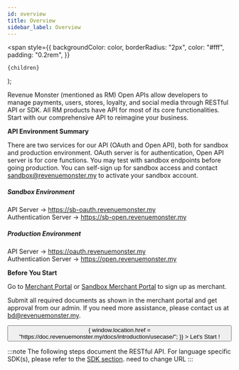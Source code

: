 ```yaml
---
id: overview
title: Overview
sidebar_label: Overview
---
```


  <span
    style={{
      backgroundColor: color,
      borderRadius: "2px",
      color: "#fff",
      padding: "0.2rem",
    }}
  >
    {children}
  </span>
);

Revenue Monster (mentioned as RM) Open APIs allow developers to manage payments, users, stores, loyalty, and social media through RESTful API or SDK. All RM products have API for most of its core functionalities. Start with our comprehensive API to reimagine your business.

**API Environment Summary** <br />

There are two services for our API (OAuth and Open API), both for sandbox and production environment. OAuth server is for authentication, Open API server is for core functions. You may test with sandbox endpoints before going production. You can self-sign up for sandbox access and contact <sandbox@revenuemonster.my> to activate your sandbox account.

##### Sandbox Environment

API Server -> https://sb-oauth.revenuemonster.my  
Authentication Server -> https://sb-open.revenuemonster.my

##### Production Environment

API Server -> https://oauth.revenuemonster.my  
Authentication Server -> https://open.revenuemonster.my

**Before You Start**

Go to [Merchant Portal](https://merchant.revenuemonster.my/) or [Sandbox Merchant Portal](https://sb-merchant.revenuemonster.my/) to sign up as merchant.

Submit all required documents as shown in the merchant portal and get approval from our admin. If you need more assistance, please contact us at <bd@revenuemonster.my>.

<Flex justifyContent="center">
  <Button
    width="100%"
    sx={{
      ":hover": {
        backgroundColor: "blue",
      },
      backgroundColor: "#528ef7",
      borderRadius: 15,
    }}
    onClick={() => {
      window.location.href =
        "https://doc.revenuemonster.my/docs/introduction/usecase/";
    }}
  >
    Let's Start !
  </Button>
</Flex>
<br />

:::note
The following steps document the RESTful API. For language specific
SDK(s), please refer to the [SDK section](../quickstart/sdk). need to change URL
:::
